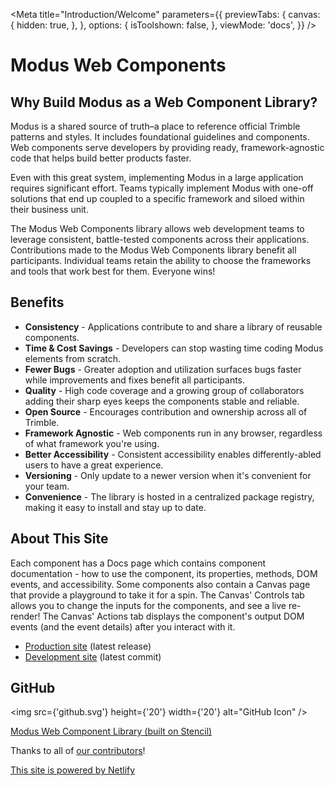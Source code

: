 
<Meta
  title="Introduction/Welcome"
  parameters={{
    previewTabs: {
      canvas: {
        hidden: true,
      },
    },
    options: {
      isToolshown: false,
    },
    viewMode: 'docs',
  }}
/>

# Modus Web Components

## Why Build Modus as a Web Component Library?

Modus is a shared source of truth–a place to reference official Trimble patterns and styles. It includes foundational guidelines and components. Web components serve developers by providing ready, framework-agnostic code that helps build better products faster.

Even with this great system, implementing Modus in a large application requires significant effort. Teams typically implement Modus with one-off solutions that end up coupled to a specific framework and siloed within their business unit.

The Modus Web Components library allows web development teams to leverage consistent, battle-tested components across their applications. Contributions made to the Modus Web Components library benefit all participants. Individual teams retain the ability to choose the frameworks and tools that work best for them. Everyone wins!

## Benefits

* **Consistency** - Applications contribute to and share a library of reusable components.
* **Time & Cost Savings** - Developers can stop wasting time coding Modus elements from scratch.
* **Fewer Bugs** - Greater adoption and utilization surfaces bugs faster while improvements and fixes benefit all participants.
* **Quality** - High code coverage and a growing group of collaborators adding their sharp eyes keeps the components stable and reliable.
* **Open Source** - Encourages contribution and ownership across all of Trimble.
* **Framework Agnostic** - Web components run in any browser, regardless of what framework you're using.
* **Better Accessibility** - Consistent accessibility enables differently-abled users to have a great experience.
* **Versioning** - Only update to a newer version when it's convenient for your team.
* **Convenience** - The library is hosted in a centralized package registry, making it easy to install and stay up to date.

## About This Site

Each component has a Docs page which contains component documentation - how to use the component, its properties, methods, DOM events, and accessibility. Some components also contain a Canvas page that provide a playground to take it for a spin. The Canvas' Controls tab allows you to change the inputs for the components, and see a live re-render! The Canvas' Actions tab displays the component's output DOM events (and the event details) after you interact with it.

* [Production site](https://modus-web-components.trimble.com) (latest release)
* [Development site](https://moduswebcomponents.netlify.app/) (latest commit)

## GitHub

<img src={'github.svg'} height={'20'} width={'20'} alt="GitHub Icon" />

<a href="https://github.com/trimble-oss/modus-web-components" target="_blank">
  Modus Web Component Library (built on Stencil)
</a>

Thanks to all of [our contributors](https://github.com/trimble-oss/modus-web-components/graphs/contributors)!

[This site is powered by Netlify](https://www.netlify.com/)
